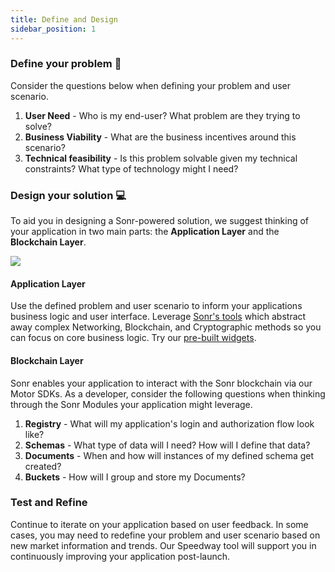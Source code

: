 ```yaml
---
title: Define and Design
sidebar_position: 1
---
```


### Define your problem 👤

Consider the questions below when defining your problem and user scenario.

1. **User Need** - Who is my end-user? What problem are they trying to solve? 
2. **Business Viability** - What are the business incentives around this scenario? 
3. **Technical feasibility** - Is this problem solvable given my technical constraints? What type of technology might I need? 

### Design your solution  💻

To aid you in designing a Sonr-powered solution, we suggest thinking of your application in two main parts: the **Application Layer** and the **Blockchain Layer**.

<img src="/img/overview-header.png" />

#### Application Layer

Use the defined problem and user scenario to inform your applications business logic and user interface. Leverage [Sonr's tools](/docs/tools/speedway/install) which abstract away complex Networking, Blockchain, and Cryptographic methods so you can focus on core business logic. Try our [pre-built widgets](https://motor.build/topics/Widgets-topic.html).

#### Blockchain Layer

Sonr enables your application to interact with the Sonr blockchain via our Motor SDKs.
As a developer, consider the following questions when thinking through the Sonr Modules your application might leverage. 

1. **Registry** - What will my application's login and authorization flow look like? 
2. **Schemas** - What type of data will I need? How will I define that data? 
3. **Documents** - When and how will instances of my defined schema get created?
4. **Buckets** - How will I group and store my Documents? 

### Test and Refine

Continue to iterate on your application based on user feedback. In some cases, you may need to redefine your problem and user scenario based on new market information and trends. Our Speedway tool will support you in continuously improving your application post-launch. 

